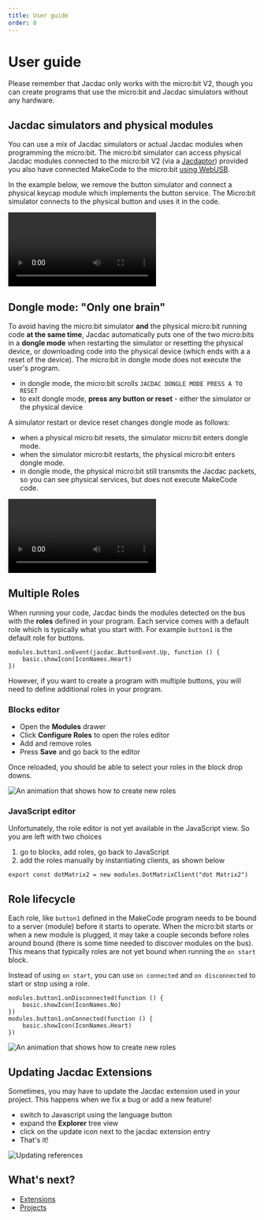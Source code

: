 ```yaml
---
title: User guide
order: 0
---
```


# User guide

Please remember that Jacdac only works with the micro:bit V2, though you
can create programs that use the micro:bit and Jacdac simulators without any hardware.

## Jacdac simulators and physical modules

You can use a mix of Jacdac simulators or actual Jacdac modules when programming
the micro:bit. The micro:bit simulator can access physical Jacdac modules connected
to the micro:bit V2 (via a [Jacdaptor](/devices/microbit-educational-foundation/microbitv2/))
provided you also have connected MakeCode
to the micro:bit [using WebUSB](https://makecode.microbit.org/device/usb/webusb).

In the example below, we remove the button simulator and
connect a physical keycap module which implements the button service.
The Micro:bit simulator connects to the physical button and uses it in the code.

<Video
    label="Hardware button show large and small heart when pressed"
    webm="/videos/user-guide-hardwareheartbeat.webm"
/>

## Dongle mode: "Only one brain"

To avoid having the micro:bit simulator **and** the physical micro:bit running code **at the same time**,
Jacdac automatically puts one of the two micro:bits in a **dongle mode** when restarting the simulator or
resetting the physical device,
or downloading code into the physical device (which ends with a a reset of the device).
The micro:bit in dongle mode does not execute the user's program.

-   in dongle mode, the micro:bit scrolls `JACDAC DONGLE MODE PRESS A TO RESET`
-   to exit dongle mode, **press any button or reset** - either the simulator or the physical device

A simulator restart or device reset changes dongle mode as follows:

-   when a physical micro:bit resets, the simulator micro:bit enters dongle mode.
-   when the simulator micro:bit restarts, the physical micro:bit enters dongle mode.
-   in dongle mode, the physical micro:bit still transmits the Jacdac packets, so you can see physical services, but does not execute MakeCode code.

<Video
    label="Switching dongle mode between simulator and hardware micro:bit"
    webm="/videos/user-guide-onebrain.webm"
    preload="metadata"
/>

## Multiple Roles

When running your code, Jacdac binds the modules detected on the bus with the **roles** defined in your program.
Each service comes with a default role which is typically what you start with. For example `button1` is the default role for buttons.

```blocks
modules.button1.onEvent(jacdac.ButtonEvent.Up, function () {
    basic.showIcon(IconNames.Heart)
})
```

However, if you want to create a program with multiple buttons, you will need to define additional roles in your program.

### Blocks editor

-   Open the **Modules** drawer
-   Click **Configure Roles** to open the roles editor
-   Add and remove roles
-   Press **Save** and go back to the editor

Once reloaded, you should be able to select your roles in the block drop downs.

![An animation that shows how to create new roles](./multiroles.gif)

### JavaScript editor

Unfortunately, the role editor is not yet available in the JavaScript view. So you are left with two choices

1. go to blocks, add roles, go back to JavaScript
2. add the roles manually by instantiating clients, as shown below

```
export const dotMatrix2 = new modules.DotMatrixClient("dot Matrix2")
```

## Role lifecycle

Each role, like `button1` defined in the MakeCode program needs to be bound to a server (module) before it starts to operate.
When the micro:bit starts or when a new module is plugged, it may take a couple seconds before roles around bound (there is some time needed to discover modules on the bus).
This means that typically roles are not yet bound when running the `on start` block.

Instead of using `on start`, you can use `on connected` and `on disconnected`
to start or stop using a role.

```blocks
modules.button1.onDisconnected(function () {
    basic.showIcon(IconNames.No)
})
modules.button1.onConnected(function () {
    basic.showIcon(IconNames.Heart)
})
```

![An animation that shows how to create new roles](./multiroles.gif)

## Updating Jacdac Extensions

Sometimes, you may have to update the Jacdac extension used in your project. This happens when we fix a bug or add a new feature!

-   switch to Javascript using the language button
-   expand the **Explorer** tree view
-   click on the update icon next to the jacdac extension entry
-   That's it!

![Updating references](./update.gif)

## What's next?

-   [Extensions](/clients/makecode/extensions/)
-   [Projects](/clients/makecode/projects/)
